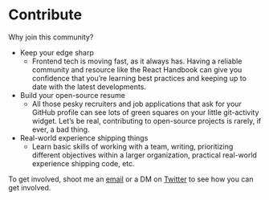 
# Contribute

Why join this community?

- Keep your edge sharp
  - Frontend tech is moving fast, as it always has. Having a reliable community and resource like the React Handbook can give you confidence that you’re learning best practices and keeping up to date with the latest developments.
- Build your open-source resume
  - All those pesky recruiters and job applications that ask for your GitHub profile can see lots of green squares on your little git-activity widget. Let’s be real, contributing to open-source projects is rarely, if ever, a bad thing.
- Real-world experience shipping things
  - Learn basic skills of working with a team, writing, prioritizing different objectives within a larger organization, practical real-world experience shipping code, etc.

<Contributors />

To get involved, shoot me an [email](mailto:eric.diviney@dialexa.com) or a DM on [Twitter](https://twitter.com/EricDiviney) to see how you can get involved.
